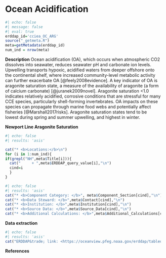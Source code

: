 # Ocean Acidification

```r
#| echo: false
#| message: false
#| eval: true
erddap_id='cciea_OC_ARG'
source("_getmeta.R")
meta=getMetadata(erddap_id)
num_ind = nrow(meta)
```

**Description** Ocean acidification (OA), which occurs when atmospheric CO2 dissolves into seawater, reduces seawater pH and carbonate ion levels. Upwelling transports hypoxic, acidified waters from deeper offshore onto the continental shelf, where increased community-level metabolic activity can further exacerbate OA [@feely2008evidence]. A key indicator of OA is aragonite saturation state, a measure of the availability of aragonite (a form of calcium carbonate) [@juranek2009novel]. Aragonite saturation \<1.0 indicates relatively acidified, corrosive conditions that are stressful for many CCE species, particularly shell-forming invertebrates. OA impacts on these species can propagate through marine food webs and potentially affect fisheries [@Marshall2017risks]. Aragonite saturation states tend to be lowest during spring and summer upwelling, and highest in winter.

**Newport Line Aragonite Saturation**

```r
#| echo: false
#| results: 'asis'

cat("* <b>Locations:</b>\n")
for (i in 1:num_ind){
if(grepl("NH",meta$Title[i])){
  cat("     + ",meta$ERDDAP_query_value[i],"\n")
  cind=i
  }
}
```

```r
#| echo: false
#| results: 'asis'
cat("* <b>Component Category: </b>", meta$Component_Section[cind],"\n")
cat("* <b>Data Steward: </b>",meta$Contact[cind],"\n")
cat("* <b>Institution: </b>",meta$Institution[cind],"\n")
cat("* <b>Source Data: </b>",meta$Source_Data[cind],"\n")
cat("* <b>Additional Calculations: </b>",meta$Additional_Calculations[cind],"\n")
```

**Data extraction**

```r
#| echo: false
#| results: 'asis'
cat("ERDDAP&trade; link: <https://oceanview.pfeg.noaa.gov/erddap/tabledap/",erddap_id,".html>",sep="")
```


**References**

